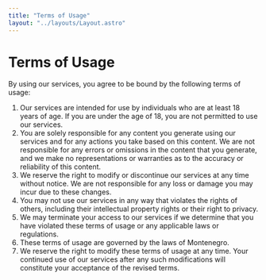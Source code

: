 ```yaml
---
title: "Terms of Usage"
layout: "../layouts/Layout.astro"
---
```


<div class="px-8 max-w-2xl mx-auto">
  <div class="bg-gray-900 rounded-lg p-12">
  <h1 class="text-gray-200 text-xl mb-8">
    Terms of Usage
  </h1>
  <div class="text-content">

By using our services, you agree to be bound by the following terms of usage:

1.  Our services are intended for use by individuals who are at least 18 years of age. If you are under the age of 18, you are not permitted to use our services.
2.  You are solely responsible for any content you generate using our services and for any actions you take based on this content. We are not responsible for any errors or omissions in the content that you generate, and we make no representations or warranties as to the accuracy or reliability of this content.
3.  We reserve the right to modify or discontinue our services at any time without notice. We are not responsible for any loss or damage you may incur due to these changes.
4.  You may not use our services in any way that violates the rights of others, including their intellectual property rights or their right to privacy.
5.  We may terminate your access to our services if we determine that you have violated these terms of usage or any applicable laws or regulations.
6.  These terms of usage are governed by the laws of Montenegro.
7.  We reserve the right to modify these terms of usage at any time. Your continued use of our services after any such modifications will constitute your acceptance of the revised terms.

</div>
</div>
</div>
